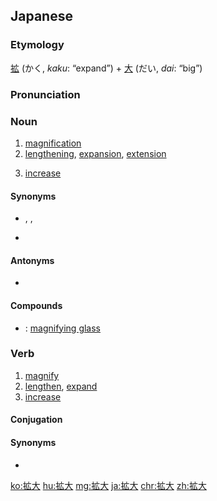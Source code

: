 ==Japanese==
{{ja-kanjitab|かく|だい|yomi=on}}

===Etymology===
[[拡]] (かく, ''kaku'': “expand”) + [[大]] (だい, ''dai'': “big”)

===Pronunciation===
{{ja-pron|かくだい|y=o}}

===Noun===
{{ja-noun|kyu=擴大|かくだい}}

# [[magnification]]
# [[lengthening]], [[expansion]], [[extension]]
#: {{ja-usex|その会議では空港の'''拡大'''について議論している。|その かいぎ で は くうこう の '''かくだい''' に ついて ぎろん して いる。|The workshop is discussing the airport '''extension'''.}}
# [[increase]]

====Synonyms====
* {{sense|lengthening, expansion}} {{ja-r|拡張|かくちょう}}, {{ja-r|伸展|しんてん}}, {{ja-r|延長|えんちょう}}
* {{sense|increase}} {{ja-r|増大|ぞうだい}}

====Antonyms====
* {{ja-r|縮小|しゅくしょう}}

====Compounds====
* {{ja-r|拡大鏡|かくだいきょう}}: [[magnifying glass]]

===Verb===
{{ja-verb-suru|tr=both|kyu=擴大|かくだい}}

# [[magnify]]
# [[lengthen]], [[expand]]
# [[increase]]

====Conjugation====
{{ja-suru|かくだい}}

====Synonyms====
* {{ja-r|広げる|ひろげる}}

[[ko:拡大]]
[[hu:拡大]]
[[mg:拡大]]
[[ja:拡大]]
[[chr:拡大]]
[[zh:拡大]]